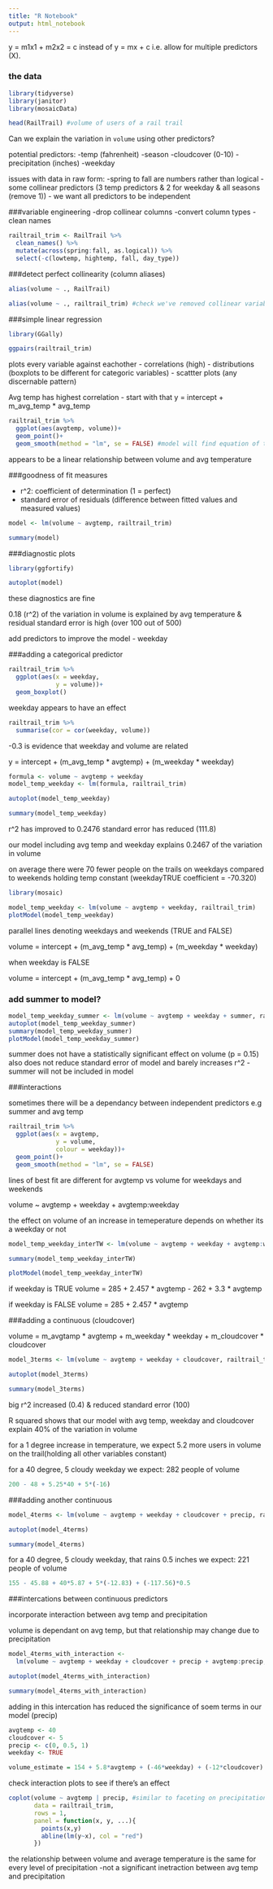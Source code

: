 ```yaml
---
title: "R Notebook"
output: html_notebook
---
```

 y = m1x1 + m2x2 = c instead of y = mx + c
 i.e. allow for multiple predictors (X).
 
### the data
```r
library(tidyverse)
library(janitor)
library(mosaicData)
```

```r
head(RailTrail) #volume of users of a rail trail
```
Can we explain the variation in `volume` using other predictors?

potential predictors:
-temp (fahrenheit)
-season
-cloudcover (0-10)
-precipitation (inches)
-weekday

issues with data in raw form:
-spring to fall are numbers rather than logical
-some collinear predictors (3 temp predictors & 2 for weekday & all seasons (remove 1))
  - we want all predictors to be independent

###variable engineering
-drop collinear columns
-convert column types
-clean names

```r
railtrail_trim <- RailTrail %>% 
  clean_names() %>% 
  mutate(across(spring:fall, as.logical)) %>% 
  select(-c(lowtemp, hightemp, fall, day_type))
```

###detect perfect collinearity (column aliases)
```r
alias(volume ~ ., RailTrail)
```
```r
alias(volume ~ ., railtrail_trim) #check we've removed collinear variables
```

###simple linear regression
```r
library(GGally)

ggpairs(railtrail_trim)
```
plots every variable against eachother
  - correlations (high)
  - distributions (boxplots to be different for categoric variables)
  - scattter plots (any discernable pattern)

Avg temp has highest correlation - start with that
y = intercept + m_avg_temp * avg_temp

```r
railtrail_trim %>% 
  ggplot(aes(avgtemp, volume))+
  geom_point()+
  geom_smooth(method = "lm", se = FALSE) #model will find equation of this line
```
appears to be a linear relationship between volume and avg temperature

###goodness of fit measures

- r^2: coefficient of determination (1 = perfect)
- standard error of residuals (difference between fitted values and measured values)

```r
model <- lm(volume ~ avgtemp, railtrail_trim)
```
```r
summary(model)
```

###diagnostic plots
```r
library(ggfortify)
```
```r
autoplot(model)
```
these diagnostics are fine

0.18 (r^2) of the variation in volume is explained by avg temperature & residual
standard error is high (over 100 out of 500)

add predictors to improve the model
  - weekday
 
###adding a categorical predictor  
```r
railtrail_trim %>% 
  ggplot(aes(x = weekday,
             y = volume))+
  geom_boxplot()
```
weekday appears to have an effect

```r
railtrail_trim %>% 
  summarise(cor = cor(weekday, volume))
```
-0.3 is evidence that weekday and volume are related

y = intercept + (m_avg_temp * avgtemp) + (m_weekday * weekday)

```r
formula <- volume ~ avgtemp + weekday
model_temp_weekday <- lm(formula, railtrail_trim)
```
```r
autoplot(model_temp_weekday)
```
```r
summary(model_temp_weekday)
```
r^2 has improved to 0.2476
standard error has reduced (111.8)

our model including avg temp and weekday explains 0.2467 of the variation in volume

on average there were 70 fewer people on the trails on weekdays compared to weekends
holding temp constant (weekdayTRUE coefficient = -70.320)

```r
library(mosaic)
```
```r
model_temp_weekday <- lm(volume ~ avgtemp + weekday, railtrail_trim)
plotModel(model_temp_weekday)
```
parallel lines denoting weekdays and weekends (TRUE and FALSE)

volume = intercept + (m_avg_temp * avg_temp) + (m_weekday * weekday)

when weekday is FALSE

volume = intercept + (m_avg_temp * avg_temp) + 0

### add summer to model?
```r
model_temp_weekday_summer <- lm(volume ~ avgtemp + weekday + summer, railtrail_trim)
autoplot(model_temp_weekday_summer)
summary(model_temp_weekday_summer)
plotModel(model_temp_weekday_summer)
```
summer does not have a statistically significant effect on volume (p = 0.15)
also does not reduce standard error of model and barely increases r^2
  - summer will not be included in model
  
###interactions

sometimes there will be a dependancy between independent predictors e.g summer
and avg temp

```r
railtrail_trim %>% 
  ggplot(aes(x = avgtemp, 
             y = volume,
             colour = weekday))+
  geom_point()+
  geom_smooth(method = "lm", se = FALSE)
```
lines of best fit are different for avgtemp vs volume for weekdays and weekends


volume ~ avgtemp + weekday + avgtemp:weekday

the effect on volume of an increase in temeperature depends on whether its a weekday or not

```r
model_temp_weekday_interTW <- lm(volume ~ avgtemp + weekday + avgtemp:weekday, railtrail_trim)

summary(model_temp_weekday_interTW)
```
```r
plotModel(model_temp_weekday_interTW)
```
if weekday is TRUE
volume = 285 + 2.457 * avgtemp - 262 + 3.3 * avgtemp

if weekday is FALSE
volume = 285 + 2.457 * avgtemp

###adding a continuous (cloudcover)

volume = m_avgtamp * avgtemp + m_weekday * weekday + m_cloudcover * cloudcover

```r
model_3terms <- lm(volume ~ avgtemp + weekday + cloudcover, railtrail_trim)

autoplot(model_3terms)
```
```r
summary(model_3terms)
```
big r^2 increased (0.4) & reduced standard error (100)

R squared shows that our model with avg temp, weekday and cloudcover explain 40% of the variation in volume 

for a 1 degree increase in temperature, we expect 5.2 more users in volume on the trail(holding all other variables constant)

for a 40 degree, 5 cloudy weekday we expect: 282 people of volume
```r
200 - 48 + 5.25*40 + 5*(-16)
```

###adding another continuous
```r
model_4terms <- lm(volume ~ avgtemp + weekday + cloudcover + precip, railtrail_trim)

autoplot(model_4terms)
```
```r
summary(model_4terms)
```
for a 40 degree, 5 cloudy weekday, that rains 0.5 inches we expect: 221 people of volume

```r
155 - 45.88 + 40*5.87 + 5*(-12.83) + (-117.56)*0.5
```

###intercations between continuous predictors

incorporate interaction between avg temp and precipitation

volume is dependant on avg temp, but that relationship may change due to precipitation

```r
model_4terms_with_interaction <- 
  lm(volume ~ avgtemp + weekday + cloudcover + precip + avgtemp:precip, railtrail_trim)
```

```r
autoplot(model_4terms_with_interaction)
```
```r
summary(model_4terms_with_interaction)
```
adding in this intercation has reduced the significance of soem terms in our model (precip)
```r
avgtemp <- 40
cloudcover <- 5
precip <- c(0, 0.5, 1)
weekday <- TRUE

volume_estimate = 154 + 5.8*avgtemp + (-46*weekday) + (-12*cloudcover) + (-101*precip) + (-0.2*avgtemp*precip)
```

check interaction plots to see if there's an effect

```r
coplot(volume ~ avgtemp | precip, #similar to faceting on precipitation level
       data = railtrail_trim, 
       rows = 1,
       panel = function(x, y, ...){
         points(x,y)
         abline(lm(y~x), col = "red")
       })
```
the relationship between volume and average temperature is the same for every level of precipitation
  -not a significant inetraction between avg temp and precipitation
